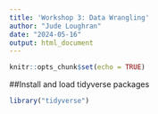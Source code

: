 ```yaml
---
title: 'Workshop 3: Data Wrangling'
author: "Jude Loughran"
date: "2024-05-16"
output: html_document
---
```

```r
knitr::opts_chunk$set(echo = TRUE)
```

##Install and load tidyverse packages
```r
library("tidyverse")
```
